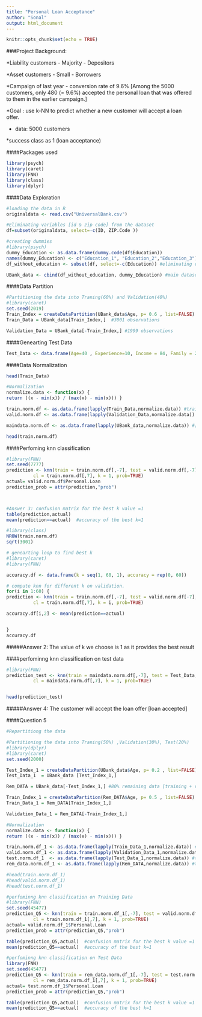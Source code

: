 ---
title: "Personal Loan Acceptance"
author: "Sonal"
output: html_document
---

```{r setup, include=FALSE}
knitr::opts_chunk$set(echo = TRUE)
```





###Project Background:

*Liability customers - Majority - Depositors

*Asset customers     - Small    - Borrowers

*Campaign of last year - conversion rate of 9.6% [Among the 5000 customers, only 480 (= 9.6%) accepted the personal loan that was offered to them in the earlier campaign.]

*Goal : use k-NN to predict whether a new customer will accept a loan offer.

* data: 5000 customers

*success class as 1 (loan acceptance)

####Packages used

```{r}
library(psych)
library(caret)
library(FNN)
library(class)
library(dplyr)
```


####Data Exploration

```{r}
#loading the data in R
originaldata <- read.csv("UniversalBank.csv")
```

```{r}
#Eliminating variables [id & zip code] from the dataset
df=subset(originaldata, select=-c(ID, ZIP.Code ))
```


```{r}
#creating dummies
#library(psych)
dummy_Education <- as.data.frame(dummy.code(df$Education))
names(dummy_Education) <- c("Education_1", "Education_2","Education_3") #renaiming dummy variable
df_without_education <- subset(df, select=-c(Education)) #eliminating education variable

UBank_data <- cbind(df_without_education, dummy_Education) #main dataset

```

####Data Partition

```{r}
#Partitioning the data into Traning(60%) and Validation(40%)
#library(caret)
set.seed(2019)
Train_Index = createDataPartition(UBank_data$Age, p= 0.6 , list=FALSE)
Train_Data = UBank_data[Train_Index,]  #3001 observations

Validation_Data = UBank_data[-Train_Index,] #1999 observations
```

####Genearting Test Data

```{r}
Test_Data <- data.frame(Age=40 , Experience=10, Income = 84, Family = 2, CCAvg = 2, Education_1 = 0, Education_2 = 1, Education_3 = 0, Mortgage = 0, Securities.Account = 0, CD.Account = 0, Online = 1,  CreditCard = 1, stringsAsFactors = FALSE)
```

####Data Normalization

```{r}
head(Train_Data)

#Normalization
normalize.data <- function(x) {
return ((x - min(x)) / (max(x) - min(x))) }

train.norm.df <- as.data.frame(lapply(Train_Data,normalize.data)) #training data
valid.norm.df <- as.data.frame(lapply(Validation_Data,normalize.data)) #validation data

maindata.norm.df <- as.data.frame(lapply(UBank_data,normalize.data)) #[training + vaidation data]

head(train.norm.df)
```

####Perfoming knn classification

```{r}
#library(FNN)
set.seed(7777)
prediction <- knn(train = train.norm.df[,-7], test = valid.norm.df[,-7], 
          cl = train.norm.df[,7], k = 1, prob=TRUE) 
actual= valid.norm.df$Personal.Loan
prediction_prob = attr(prediction,"prob")



#Answer 3: confusion matrix for the best k value =1
table(prediction,actual)  
mean(prediction==actual)  #accuracy of the best k=1
```


```{r}
#library(class)
NROW(train.norm.df)
sqrt(3001)

```

```{r}
# genearting loop to find best k
#library(caret)
#library(FNN)

accuracy.df <- data.frame(k = seq(1, 60, 1), accuracy = rep(0, 60))

# compute knn for different k on validation.
for(i in 1:60) {
prediction <- knn(train = train.norm.df[,-7], test = valid.norm.df[-7], 
          cl = train.norm.df[,7], k = i, prob=TRUE) 

accuracy.df[i,2] <- mean(prediction==actual)


}
accuracy.df  

```
#####Answer 2: The value of k we choose is 1 as it provides the best result 


####perfominng knn classification on test data
```{r}
#library(FNN)
prediction_test <- knn(train = maindata.norm.df[,-7], test = Test_Data, 
          cl = maindata.norm.df[,7], k = 1, prob=TRUE) 


head(prediction_test)

```
#####Answer 4: The customer will accept the loan offer [loan accepted]



####Question 5

```{r}
#Repartitiong the data 

#Partitioning the data into Traning(50%) ,Validation(30%), Test(20%)
#library(dplyr)
#library(caret)
set.seed(2000)

Test_Index_1 = createDataPartition(UBank_data$Age, p= 0.2 , list=FALSE) #20% test data 
Test_Data_1  = UBank_data [Test_Index_1,]

Rem_DATA = UBank_data[-Test_Index_1,] #80% remaining data [training + validation]

Train_Index_1 = createDataPartition(Rem_DATA$Age, p= 0.5 , list=FALSE)
Train_Data_1 = Rem_DATA[Train_Index_1,] 

Validation_Data_1 = Rem_DATA[-Train_Index_1,] 

```

```{r}
#Normalization
normalize.data <- function(x) {
return ((x - min(x)) / (max(x) - min(x))) }

train.norm.df_1 <- as.data.frame(lapply(Train_Data_1,normalize.data)) #training data
valid.norm.df_1 <- as.data.frame(lapply(Validation_Data_1,normalize.data)) #validation data
test.norm.df_1  <- as.data.frame(lapply(Test_Data_1,normalize.data)) #test data
rem_data.norm.df_1 <- as.data.frame(lapply(Rem_DATA,normalize.data)) #training and validation data

#head(train.norm.df_1)
#head(valid.norm.df_1)
#head(test.norm.df_1)

```



```{r}
#perfominng knn classification on Training Data
#library(FNN)
set.seed(45477)
prediction_Q5 <- knn(train = train.norm.df_1[,-7], test = valid.norm.df_1[,-7], 
          cl = train.norm.df_1[,7], k = 1, prob=TRUE) 
actual= valid.norm.df_1$Personal.Loan
prediction_prob = attr(prediction_Q5,"prob")

table(prediction_Q5,actual)  #confusion matrix for the best k value =1
mean(prediction_Q5==actual)  #accuracy of the best k=1
```
```{r}
#perfominng knn classification on Test Data
library(FNN)
set.seed(45477)
prediction_Q5 <- knn(train = rem_data.norm.df_1[,-7], test = test.norm.df_1[,-7], 
          cl = rem_data.norm.df_1[,7], k = 1, prob=TRUE) 
actual= test.norm.df_1$Personal.Loan
prediction_prob = attr(prediction_Q5,"prob")

table(prediction_Q5,actual)  #confusion matrix for the best k value =1
mean(prediction_Q5==actual)  #accuracy of the best k=1
```
